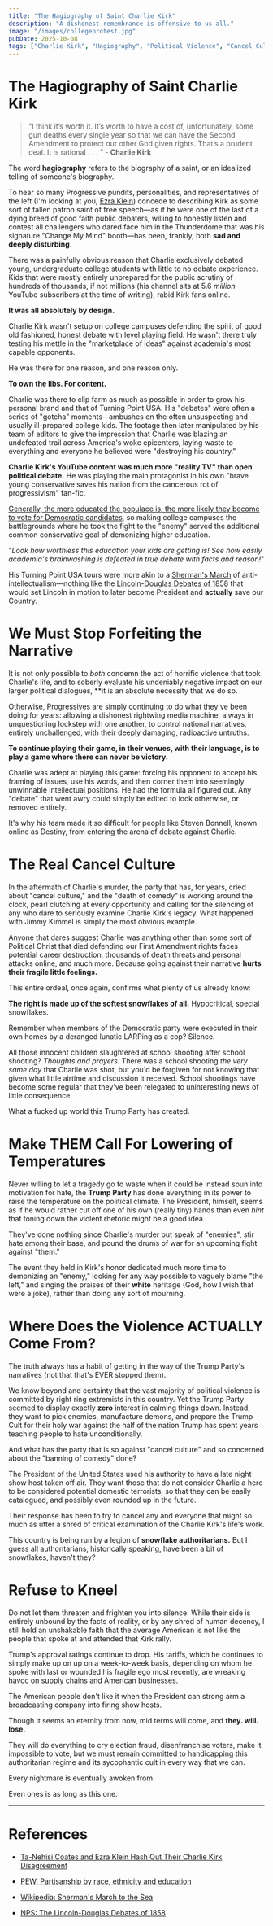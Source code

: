 ```yaml
---
title: "The Hagiography of Saint Charlie Kirk"
description: "A dishonest remembrance is offensive to us all."
image: "/images/collegeprotest.jpg"
pubDate: 2025-10-08
tags: ["Charlie Kirk", "Hagiography", "Political Violence", "Cancel Culture"]
---
```



# The Hagiography of Saint Charlie Kirk

>“I think it’s worth it. It’s worth to have a cost of, unfortunately, some gun deaths every single year so that we can have the Second Amendment to protect our other God given rights. That’s a prudent deal. It is rational . . . ” - **Charlie Kirk**

The word **hagiography** refers to the biography of a saint, or an idealized telling of someone's biography.

To hear so many Progressive pundits, personalities, and representatives of the left (I'm looking at you, [Ezra Klein](https://www.youtube.com/watch?v=UaeoDlLNnok)) concede to describing Kirk as some sort of fallen patron saint of free speech—as if he were one of the last of a dying breed of good faith public debaters, willing to honestly listen and contest all challengers who dared face him in the Thunderdome that was his signature "Change My Mind" booth—has been, frankly, both **sad and deeply disturbing.**

There was a painfully obvious reason that Charlie exclusively debated young, undergraduate college students with little to no debate experience. Kids that were mostly entirely unprepared for the public scrutiny of hundreds of thousands, if not millions (his channel sits at 5.6 *million* YouTube subscribers at the time of writing), rabid Kirk fans online.

**It was all absolutely by design.**

Charlie Kirk wasn't setup on college campuses defending the spirit of good old fashioned, honest debate with level playing field. He wasn't there truly testing his mettle in the "marketplace of ideas" against academia's most capable opponents.

He was there for one reason, and one reason only.

**To own the libs. For content.**

Charlie was there to clip farm as much as possible in order to grow his personal brand and that of Turning Point USA. His "debates"  were often a series of "gotcha" moments--ambushes on the often unsuspecting and usually ill-prepared college kids. The footage then later manipulated by his team of editors to give the impression that Charlie was blazing an undefeated trail across America's woke epicenters, laying waste to everything and everyone he believed were "destroying his country."

**Charlie Kirk's YouTube content was much more "reality TV" than open political debate.** He was playing the main protagonist in his own "brave young conservative saves his nation from the cancerous rot of progressivism" fan-fic.

[Generally, the more educated the populace is, the more likely they become to vote for Democratic candidates](https://www.pewresearch.org/politics/2024/04/09/partisanship-by-race-ethnicity-and-education/), so making college campuses the battlegrounds where he took the fight to the "enemy" served the additional common conservative goal of demonizing higher education.

"_Look how worthless this education your kids are getting is! See how easily academia's brainwashing is defeated in true debate with facts and reason!_"

His Turning Point USA tours were more akin to a [Sherman's March](https://en.wikipedia.org/wiki/Sherman%27s_March_to_the_Sea) of anti-intellectualism—nothing like the [Lincoln-Douglas Debates of 1858](https://www.nps.gov/liho/learn/historyculture/debates.htm) that would set Lincoln in motion to later become President and **actually** save our Country.

# We Must Stop Forfeiting the Narrative

It is not only possible to *both* condemn the act of horrific violence that took Charlie's life, and to soberly evaluate his undeniably negative impact on our larger political dialogues, **it is an absolute necessity that we do so.

Otherwise, Progressives are simply continuing to do what they've been doing for years: allowing a dishonest rightwing media machine, always in unquestioning lockstep with one another, to control national narratives, entirely unchallenged, with their deeply damaging, radioactive untruths.

**To continue playing their game, in their venues, with their language, is to play a game where there can never be victory.**

Charlie was adept at playing this game: forcing his opponent to accept his framing of issues, use his words, and then corner them into seemingly unwinnable intellectual positions. He had the formula all figured out. Any "debate" that went awry could simply be edited to look otherwise, or removed entirely.

It's why his team made it so difficult for people like Steven Bonnell, known online as Destiny, from entering the arena of debate against Charlie.

# The Real Cancel Culture

In the aftermath of Charlie's murder, the party that has, for years, cried about "cancel culture," and the "death of comedy" is working around the clock, pearl clutching at every opportunity and calling for the silencing of any who dare to seriously examine Charlie Kirk's legacy. What happened with Jimmy Kimmel is simply the most obvious example.

Anyone that dares suggest Charlie was anything other than some sort of Political Christ that died defending our First Amendment rights faces potential career destruction, thousands of death threats and personal attacks online, and much more. Because going against their narrative **hurts their fragile little feelings.**

This entire ordeal, once again, confirms what plenty of us already know:

**The right is made up of the softest snowflakes of all.** Hypocritical, special snowflakes.

Remember when members of the Democratic party were executed in their own homes by a deranged lunatic LARPing as a cop? Silence.

All those innocent children slaughtered at school shooting after school shooting? _Thoughts and prayers._ There was a school shooting _the very same day_ that Charlie was shot, but you'd be forgiven for not knowing that given what little airtime and discussion it received. School shootings have become some regular that they've been relegated to uninteresting news of little consequence.

What a fucked up world this Trump Party has created.

# Make THEM Call For Lowering of Temperatures

Never willing to let a tragedy go to waste when it could be instead spun into motivation for hate, the **Trump Party** has done everything in its power to raise the temperature on the political climate. The President, himself, seems as if he would rather cut off one of his own (really tiny) hands than even _hint_ that toning down the violent rhetoric might be a good idea.

They've done nothing since Charlie's murder but speak of "enemies", stir hate among their base, and pound the drums of war for an upcoming fight against "them."

The event they held in Kirk's honor dedicated much more time to demonizing an "enemy," looking for any way possible to vaguely blame "the left," and singing the praises of their **white** heritage (God, how I wish that were a joke), rather than doing any sort of mourning.

# Where Does the Violence ACTUALLY Come From?

The truth always has a habit of getting in the way of the Trump Party's narratives (not that that's EVER stopped them).

We know beyond and certainty that the vast majority of political violence is committed by right ring extremists in this country. Yet the Trump Party seemed to display exactly **zero** interest in calming things down. Instead, they want to pick enemies, manufacture demons, and prepare the Trump Cult for their holy war against the half of the nation Trump has spent years teaching people to hate unconditionally.

And what has the party that is so against "cancel culture" and so concerned about the "banning of comedy" done?

The President of the United States used his authority to have a late night show host taken off air. They want those that do not consider Charlie a hero to be considered potential domestic terrorists, so that they can be easily catalogued, and possibly even rounded up in the future.

Their response has been to try to cancel any and everyone that might so much as utter a shred of critical examination of the Charlie Kirk's life's work.

This country is being run by a legion of **snowflake authoritarians.** But I guess all authoritarians, historically speaking, have been a bit of snowflakes, haven't they?

# Refuse to Kneel

Do not let them threaten and frighten you into silence. While their side is entirely unbound by the facts of reality, or by any shred of human decency, I still hold an unshakable faith that the average American is not like the people that spoke at and attended that Kirk rally.

Trump's approval ratings continue to drop. His tariffs, which he continues to simply make up on up on a week-to-week basis, depending on whom he spoke with last or wounded his fragile ego most recently, are wreaking havoc on supply chains and American businesses.

The American people don't like it when the President can strong arm a broadcasting company into firing show hosts.

Though it seems an eternity from now, mid terms will come, and **they. will. lose.**

They will do everything to cry election fraud, disenfranchise voters, make it impossible to vote, but we must remain committed to handicapping this authoritarian regime and its sycophantic cult in every way that we can.

Every nightmare is eventually awoken from.

Even ones is as long as this one.

---

# References

- [Ta-Nehisi Coates and Ezra Klein Hash Out Their Charlie Kirk Disagreement](https://www.youtube.com/watch?v=UaeoDlLNnok)

- [PEW: Partisanship by race, ethnicity and education](https://www.pewresearch.org/politics/2024/04/09/partisanship-by-race-ethnicity-and-education/)

- [Wikipedia: Sherman's March to the Sea](https://en.wikipedia.org/wiki/Sherman%27s_March_to_the_Sea)

- [NPS: The Lincoln-Douglas Debates of 1858](https://www.nps.gov/liho/learn/historyculture/debates.htm)
